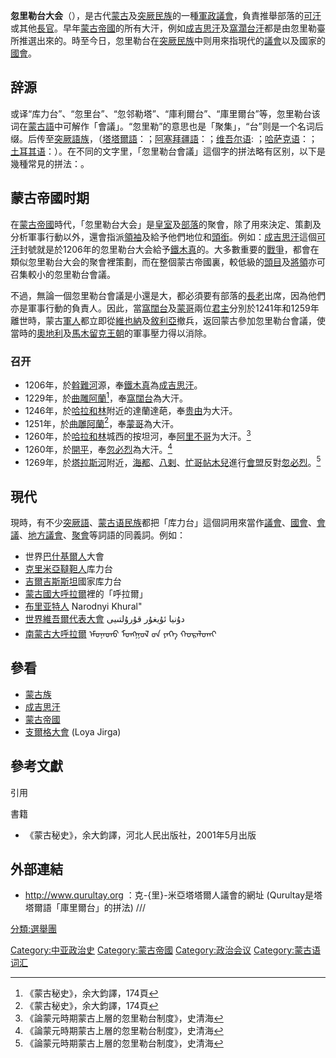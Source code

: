 {{otheruse|呼拉尔}}
{{noteTA
|1=zh-cn:台; zh-hant:台;
}}
'''忽里勒台大会'''（{{mong|m=ᠬᠤᠷᠠᠯᠲᠠᠢ|k=Хуралдай|z=Khuruldai}}），是古代[[蒙古民族|蒙古]]及[[突厥民族|突厥民族]]的一種[[軍政|軍政]][[議會|議會]]，負責推舉部落的[[可汗|可汗]]或其他[[長官|長官]]。早年[[蒙古帝國|蒙古帝國]]的所有大汗，例如[[成吉思汗|成吉思汗]]及[[窩濶台|窩濶台汗]]都是由忽里勒臺所推選出來的。時至今日，忽里勒台在[[突厥民族|突厥民族]]中则用來指現代的[[議會|議會]]以及國家的[[國會|國會]]。

== 辞源 ==
{{mong|m=ᠬᠤᠷᠠᠯᠲᠠᠢ|k=Хуралдай|z=Khuruldai}}或译“库力台”、“忽里台”、“忽邻勒塔”、“庫利爾台”、“庫里爾台”等，忽里勒台该词在[[蒙古語|蒙古語]]中可解作「會議」。“忽里勒”的意思也是「聚集」，“台”则是一个名词后缀。后传至[[突厥語族|突厥語族]]，（[[塔塔爾語|塔塔爾語]]：{{lang|tt|''Qorıltay''}}；[[阿塞拜疆語|阿塞拜疆語]]：{{lang|az|''Qurultay''}}；[[维吾尔语|维吾尔语]]: {{lang|ug|قۇرۇلتاي ''Qurultay''}}；[[哈萨克语|哈萨克语]]：''{{lang|kk|Құрылтай}}''；[[土耳其语|土耳其语]]：{{lang|tr|''Kurulmak'' }}）。在不同的文字里，「忽里勒台會議」這個字的拼法略有区别，以下是幾種常見的拼法：{{lang|tr|kurultay、qurultay、kuriltai、qoriltay}}。

== 蒙古帝國时期 ==
在[[蒙古帝國|蒙古帝國]]時代，「忽里勒台大会」是[[皇室|皇室]]及[[部落|部落]]的聚會，除了用來決定、策劃及分析軍事行動以外，還會指派[[領袖|領袖]]及給予他們地位和[[頭銜|頭銜]]。例如：[[成吉思汗|成吉思汗]]這個[[可汗|可汗]]封號就是於1206年的忽里勒台大会給予[[鐵木真|鐵木真]]的。大多數重要的[[戰爭|戰爭]]，都會在類似忽里勒台大会的聚會裡策劃，而在整個蒙古帝國裏，較低級的[[頭目|頭目]]及[[將領|將領]]亦可召集較小的忽里勒台會議。

不過，無論一個忽里勒台會議是小還是大，都必須要有部落的[[長老|長老]]出席，因為他們亦是軍事行動的負責人。因此，當[[窩闊台|窩闊台]]及[[蒙哥|蒙哥]]兩位[[君主|君主]]分別於1241年和1259年離世時，蒙古[[軍人|軍人]]都立即從[[維也納|維也納]]及[[敘利亞|敘利亞]]撤兵，返回蒙古參加忽里勒台會議，使當時的[[奧地利公國|奧地利]]及[[馬木留克王朝|馬木留克王朝]]的軍事壓力得以消除。

===召开===
*1206年，於[[斡難河|斡難河]]源，奉[[鐵木真|鐵木真]]為[[成吉思汗|成吉思汗]]。
*1229年，於[[曲雕阿蘭|曲雕阿蘭]]<ref name=ms174>《蒙古秘史》，余大鈞譯，174頁</ref>，奉[[窩闊台|窩闊台]]為大汗。
*1246年，於[[哈拉和林|哈拉和林]]附近的達蘭達葩，奉[[贵由|贵由]]为大汗。
*1251年，於[[曲雕阿蘭|曲雕阿蘭]]<ref name=ms174>《蒙古秘史》，余大鈞譯，174頁</ref>，奉[[蒙哥|蒙哥]]為大汗。
*1260年，於[[哈拉和林|哈拉和林]]城西的按坦河，奉[[阿里不哥|阿里不哥]]为大汗。<ref name=hllt>《論蒙元時期蒙古上層的忽里勒台制度》，史清海</ref>
*1260年，於[[元上都|開平]]，奉[[忽必烈|忽必烈]]為大汗。<ref name=hllt>《論蒙元時期蒙古上層的忽里勒台制度》，史清海</ref>
*1269年，於[[塔拉斯河|塔拉斯河]]附近，[[海都|海都]]、[[八剌|八剌]]、[[忙哥帖木兒|忙哥帖木兒]]進行[[塔拉斯河庫里爾台大會|會盟]]反對[[忽必烈|忽必烈]]。<ref name=hllt>《論蒙元時期蒙古上層的忽里勒台制度》，史清海</ref>

== 現代 ==
現時，有不少[[突厥語|突厥語]]、[[蒙古语|蒙古语]][[民族|民族]]都把「库力台」這個詞用來當作[[議會|議會]]、[[國會|國會]]、[[會議|會議]]、[[地方議會|地方議會]]、[[聚會|聚會]]等詞語的同義詞。例如：
* 世界[[巴什基爾人|巴什基爾人]]大會
* [[克里米亞韃靼人|克里米亞韃靼人]]库力台
* [[吉爾吉斯斯坦|吉爾吉斯斯坦]]國家库力台
* [[蒙古國大呼拉爾|蒙古國大呼拉爾]]裡的「呼拉爾」
* [[布里亚特人|布里亚特人]] Narodnyi Khural"
* [[世界維吾爾代表大會|世界維吾爾代表大會]] دۇنيا ئۇيغۇر قۇرۇلتىيى
* [[南蒙古大呼拉爾|南蒙古大呼拉爾]] ᠡᠮᠦᠨᠡᠳᠦ ᠮᠣᠩᠭᠤᠯ ᠦ᠋ᠨ ᠶᠡᠬᠡ ᠬᠤᠷᠠᠯᠳᠠᠢ

== 參看 ==
* [[蒙古族|蒙古族]]
* [[成吉思汗|成吉思汗]]
* [[蒙古帝國|蒙古帝國]]
* [[支爾格大會|支爾格大會]] (Loya Jirga)

==參考文獻==
;引用
{{reflist}}
;書籍
*《蒙古秘史》，余大鈞譯，河北人民出版社，2001年5月出版

== 外部連結 ==
* [http://www.qurultay.org http://www.qurultay.org] {{Wayback|url=http://www.qurultay.org/ |date=20071226005102 }}：克-{里}-米亞塔塔爾人議會的網址 (Qurultay是塔塔爾語「庫里爾台」的拼法) {{en icon}}/{{tr icon}}/{{ru icon}}/{{uk icon}}
{{古突厥}}
[[Category:中亚政治史|Category:中亚政治史]]
[[Category:蒙古帝國|Category:蒙古帝國]]
[[Category:政治会议|Category:政治会议]]
[[Category:蒙古语词汇|Category:蒙古语词汇]]
[[分類:選舉團|分類:選舉團]]